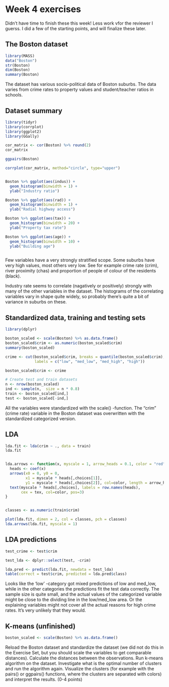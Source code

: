 # Week 4 exercises

Didn't have time to finish these this week! Less work vfor the reviewer I guerss. I did a few of the starting points, and will finalize these later.

## The Boston dataset

```r
library(MASS)
data("Boston")
str(Boston)
dim(Boston)
summary(Boston)
```

The dataset has various socio-political data of Boston suburbs. The data varies from crime rates to property values and student/teacher ratios in schools.

## Dataset summary

```r
library(tidyr)
library(corrplot)
library(ggplot2)
library(GGally)

cor_matrix <- cor(Boston) %>% round(2) 
cor_matrix 

ggpairs(Boston)

corrplot(cor_matrix, method="circle", type="upper")


Boston %>% ggplot(aes(indus)) +
  geom_histogram(binwidth = 1) + 
  ylab("Industry ratio")

Boston %>% ggplot(aes(rad)) +
  geom_histogram(binwidth = 1) + 
  ylab("Radial highway access")

Boston %>% ggplot(aes(tax)) +
  geom_histogram(binwidth = 20) +
  ylab("Property tax rate")

Boston %>% ggplot(aes(age)) +
  geom_histogram(binwidth = 10) +
  ylab("Building age")



```
Few variables have a very strongly stratified scope. Some suburbs have very high values, most others very low. See for example crime rate (crim), river proximity (chas) and proportion of people of colour of the residents (black).

Industry rate seems to correlate (nagatively or positively) strongly with many of the other variables in the dataset. The histograms of the correlating variables vary in shape quite widely, so probably there's quite a bit of variance in suburbs on these.

## Standardized data, training and testing sets

```r
library(dplyr)

boston_scaled <- scale(Boston) %>% as.data.frame()
boston_scaled$crim <- as.numeric(boston_scaled$crim)
summary(boston_scaled)

crime <- cut(boston_scaled$crim, breaks = quantile(boston_scaled$crim), include.lowest = TRUE,
             labels = c("low", "med_low", "med_high", "high"))

boston_scaled$crim <- crime

# Create test and train datasets
n <- nrow(boston_scaled)
ind <- sample(n,  size = n * 0.8)
train <- boston_scaled[ind,]
test <- boston_scaled[-ind,]
```

All the variables were standardized with the scale() -function. The "crim" (crime rate) variable in the Boston dataset was overwritten with the standardized categorized version.

## LDA

```r
lda.fit <- lda(crim ~ ., data = train)
lda.fit


lda.arrows <- function(x, myscale = 1, arrow_heads = 0.1, color = "red", tex = 0.75, choices = c(1,2)){
  heads <- coef(x)
  arrows(x0 = 0, y0 = 0, 
         x1 = myscale * heads[,choices[1]], 
         y1 = myscale * heads[,choices[2]], col=color, length = arrow_heads)
  text(myscale * heads[,choices], labels = row.names(heads), 
       cex = tex, col=color, pos=3)
}


classes <- as.numeric(train$crim)

plot(lda.fit, dimen = 2, col = classes, pch = classes)
lda.arrows(lda.fit, myscale = 1)
```

## LDA predictions

```r
test_crime <- test$crim

test_lda <- dplyr::select(test, -crim)

lda.pred <- predict(lda.fit, newdata = test_lda)
table(correct = test$crim, predicted = lda.pred$class)
```

Looks like the 'low' -category got mixed predictions of low and med_low, while in the other categories the predictions fit the test data correctly. The sample size is quite small, and the actual values of the categorized variable might be close to the dividing line in the low/med_low area. Or the explaining variables might not cover all the actual reasons for high crime rates. It's very unlikely that they would.

## K-means (unfinished)

```r
boston_scaled <- scale(Boston) %>% as.data.frame()
```



Reload the Boston dataset and standardize the dataset (we did not do this in the Exercise Set, but you should scale the variables to get comparable distances). Calculate the distances between the observations. Run k-means algorithm on the dataset. Investigate what is the optimal number of clusters and run the algorithm again. Visualize the clusters (for example with the pairs() or ggpairs() functions, where the clusters are separated with colors) and interpret the results. (0-4 points)
